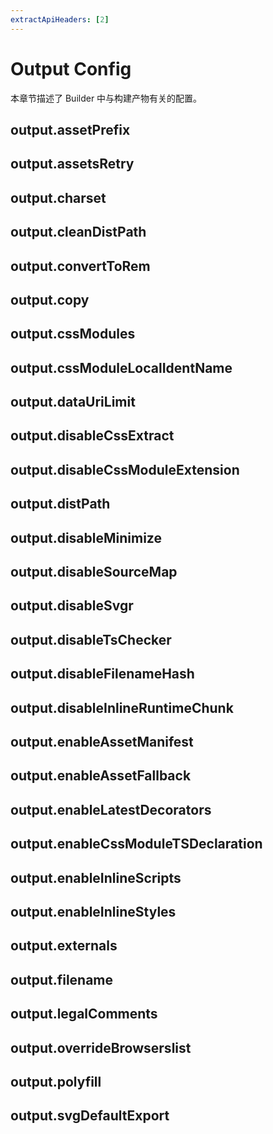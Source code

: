 ```yaml
---
extractApiHeaders: [2]
---
```


# Output Config


<BuilderRebrandTip />

本章节描述了 Builder 中与构建产物有关的配置。

## output.assetPrefix


<AssetPrefix />

## output.assetsRetry


<AssetsRetry />

## output.charset


<Charset />

## output.cleanDistPath


<CleanDistPath />

## output.convertToRem


<ConvertToRem />

## output.copy


<Copy />

## output.cssModules


<CssModules />

## output.cssModuleLocalIdentName


<CssModuleLocalIdentName />

## output.dataUriLimit


<DataUriLimit />

## output.disableCssExtract


<DisableCssExtract />

## output.disableCssModuleExtension


<DisableCssModuleExtension />

## output.distPath


<DistPath />

## output.disableMinimize


<DisableMinimize />

## output.disableSourceMap


<DisableSourceMap />

## output.disableSvgr


<DisableSvgr />

## output.disableTsChecker


<DisableTsChecker />

## output.disableFilenameHash


<DisableFilenameHash />

## output.disableInlineRuntimeChunk


<DisableInlineRuntimeChunk />

## output.enableAssetManifest


<EnableAssetManifest />

## output.enableAssetFallback


<EnableAssetFallback />

## output.enableLatestDecorators


<EnableLatestDecorators />

## output.enableCssModuleTSDeclaration


<EnableCssModuleTSDeclaration />

## output.enableInlineScripts


<EnableInlineScripts />

## output.enableInlineStyles


<EnableInlineStyles />

## output.externals


<Externals />

## output.filename


<Filename />

## output.legalComments


<LegalComments />

## output.overrideBrowserslist


<OverrideBrowserslist />

## output.polyfill


<Polyfill />

## output.svgDefaultExport


<SvgDefaultExport />
